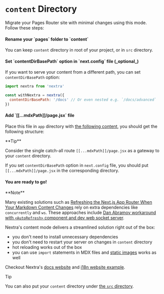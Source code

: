 
# `content` Directory

Migrate your Pages Router site with minimal changes using this mode. Follow these steps:

<Steps>

<h4>Rename your `pages` folder to `content`</h4>

You can keep `content` directory in root of your project, or in `src` directory.

<h4>Set `contentDirBasePath` option in `next.config` file (_optional_)</h4>

If you want to serve your content from a different path, you can set `contentDirBasePath` option:

```js filename="next.config.mjs" {4}
import nextra from 'nextra'

const withNextra = nextra({
  contentDirBasePath: '/docs' // Or even nested e.g. `/docs/advanced`
})
```

<h4>Add `[[...mdxPath]]/page.jsx` file</h4>

Place this file in `app` directory with
[the following content](https://github.com/shuding/nextra/blob/d5cb1bc0e84494cbcc8decbae56fb091ce9999f0/examples/docs/app/%5B%5B...mdxPath%5D%5D/page.jsx),
you should get the following structure:

<FileTree>
  <FileTree.Folder name="app" open>
    <FileTree.File name="layout.jsx" />
    <FileTree.Folder name="[[...mdxPath]]" open active>
      <FileTree.File name="page.jsx" active />
    </FileTree.Folder>
  </FileTree.Folder>
  <FileTree.Folder name="content" open>
    <FileTree.File name="index.mdx" />
    <FileTree.Folder name="docs" open>
      <FileTree.File name="index.mdx" />
      <FileTree.File name="getting-started.mdx" />
    </FileTree.Folder>
  </FileTree.Folder>
</FileTree>

<Callout>
  **Tip**

  Consider the single catch-all route `[[...mdxPath]]/page.jsx` as a gateway to your `content`
  directory.

  If you set `contentDirBasePath` option in `next.config` file, you should put
  `[[...mdxPath]]/page.jsx` in the corresponding directory.

</Callout>

<h4>You are ready to go!</h4>

<Callout type="info">
  **Note**

  Many existing solutions such as
  [Refreshing the Next.js App Router When Your Markdown Content Changes](https://steveruiz.me/posts/nextjs-refresh-content)
  rely on extra dependencies like `concurrently` and `ws`. These approaches include
  [Dan Abramov workaround with `<AutoRefresh>` component and dev web socket server](https://github.com/hashicorp/next-remote-watch/issues/42#issuecomment-1794052655).

  Nextra's content mode delivers a streamlined solution right out of the box:

  - you don't need to install unnecessary dependencies
  - you don't need to restart your server on changes in `content` directory
  - hot reloading works out of the box
  - you can use `import` statements in MDX files and
  [static images](https://nextra.site/docs/guide/image#static-image) works as well

  Checkout Nextra's
  [docs website](https://github.com/shuding/nextra/tree/d5cb1bc0e84494cbcc8decbae56fb091ce9999f0/examples/docs)
  and
  [i18n website example](https://github.com/shuding/nextra/tree/d5cb1bc0e84494cbcc8decbae56fb091ce9999f0/examples/swr-site).

</Callout>

</Steps>

> [!TIP]
>
> You can also put your `content` directory under [the `src` directory](./src-directory).
